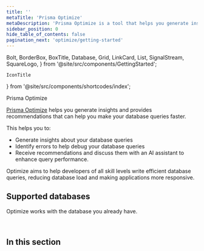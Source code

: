 ```yaml
---
title: ''
metaTitle: 'Prisma Optimize'
metaDescription: 'Prisma Optimize is a tool that helps you generate insights on your queries and recommends performance optimizations.'
sidebar_position: 0
hide_table_of_contents: false
pagination_next: 'optimize/getting-started'
---
```


  Bolt,
  BorderBox,
  BoxTitle,
  Database,
  Grid,
  LinkCard,
  List,
  SignalStream,
  SquareLogo,
} from '@site/src/components/GettingStarted';

    IconTitle
} from '@site/src/components/shortcodes/index';


<IconTitle heading="h1" icon="fa-solid fa-magnifying-glass-chart" iconColor="#16A394" >Prisma Optimize</IconTitle>

[Prisma Optimize](https://www.prisma.io/data-platform/optimize) helps you generate insights and provides recommendations that can help you make your database queries faster. 

This helps you to:

- Generate insights about your database queries
- Identify errors to help debug your database queries
- Receive recommendations and discuss them with an AI assistant to enhance query performance.

Optimize aims to help developers of all skill levels write efficient database queries, reducing database load and making applications more responsive.

<Grid>
  <LinkCard
    icon="fa-solid fa-arrow-right"
    title="Get started"
    desc="Start analyzing the prisma queries in your app in 5 minutes."
    link="/optimize/getting-started"
  />
  <LinkCard
    icon="fa-brands fa-github"
    title="Examples"
    desc="Explore our ready-to-run examples using Optimize."
    link="https://github.com/prisma/prisma-examples?tab=readme-ov-file#prisma-optimize"
  />
</Grid>


## Supported databases

Optimize works with the database you already have.

<List framed>
    <SquareLogo
        url="/optimize/getting-started"
        image={'/img/technologies/postgresqlsimple.svg'}
        tech="PostgreSQL"
    />
    <SquareLogo
        url="/optimize/getting-started"
        image={'/img/technologies/mysqlsimple.svg'}
        tech="MySQL"
    />
    <SquareLogo
        url="/optimize/getting-started"
        image={'/img/technologies/mariadb.svg'}
        imageDark={'/img/technologies/mariadbdark.svg'}
        tech="MariaDB"
    />
    <SquareLogo
        url="/optimize/getting-started"
        image={'/img/technologies/planetscale.svg'}
        imageDark={'/img/technologies/planetscaledark.svg'}
        tech="PlanetScale"
    />
    <SquareLogo
        url="/optimize/getting-started"
        image={'/img/technologies/cockroachdbdark.svg'}
        tech="CockroachDB"
    />
    <SquareLogo
        url="/optimize/getting-started"
        image={'/img/technologies/mongodbsimple.svg'}
        tech="MongoDB"
    />
</List>

<br/>

## In this section

<Subsections depth="3" />
